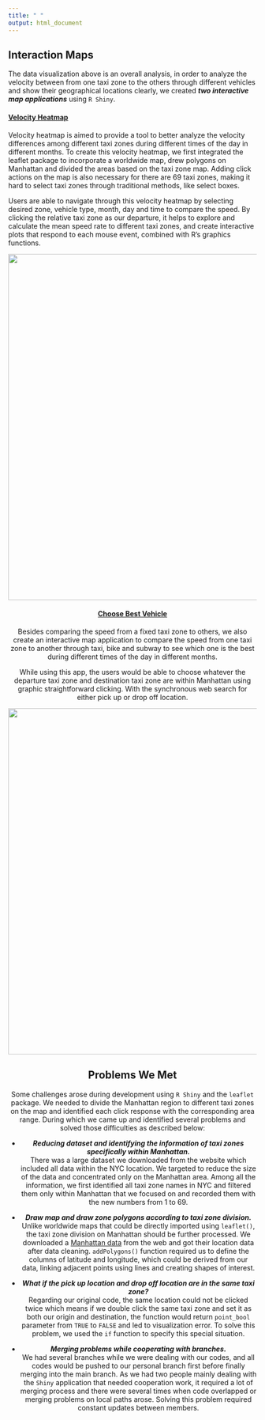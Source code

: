 ```yaml
---
title: " "
output: html_document
---
```


## __Interaction Maps__
The data visualization above is an overall analysis, in order to analyze the velocity between from one taxi zone to the others through different vehicles and show their geographical locations clearly, we created ___two interactive map applications___ using `R Shiny`.   
  
#### [**Velocity Heatmap**](http://34.138.2.255:3838/heatmap/)    
Velocity heatmap is aimed to provide a tool to better analyze the velocity differences among different taxi zones during different times of the day in different months. To create this velocity heatmap, we first integrated the leaflet package to incorporate a worldwide map, drew polygons on Manhattan and divided the areas based on the taxi zone map. Adding click actions on the map is also necessary for there are 69 taxi zones, making it hard to select taxi zones through traditional methods, like select boxes.  
  
Users are able to navigate through this velocity heatmap by selecting desired zone, vehicle type, month, day and time to compare the speed. By clicking the relative taxi zone as our departure, it helps to explore and calculate the mean speed rate to different taxi zones, and create interactive plots that respond to each mouse event, combined with R’s graphics functions.  
  
<center>

![](picture/velocity_map.png){width=700px}

<center/>
  
#### [**Choose Best Vehicle**](http://34.138.2.255:3838/bestvehicle/)  
Besides comparing the speed from a fixed taxi zone to others, we also create an interactive map application to compare the speed from one taxi zone to another through taxi, bike and subway to see which one is the best during different times of the day in different months.  
  
While using this app, the users would be able to choose whatever the departure taxi zone and destination taxi zone are within Manhattan using graphic straightforward clicking. With the synchronous web search for either pick up or drop off location.

<center>

![](picture/choose_best_vehicle.png){width=700px}

<center/>

## __Problems We Met__

Some challenges arose during development using `R Shiny` and the `leaflet` package. We needed to divide the Manhattan region to different taxi zones on the map and identified each click response with the corresponding area range. During which we came up and identified several problems and solved those difficulties as described below:

- ___Reducing dataset and identifying the information of taxi zones specifically within Manhattan.___   
There was a large dataset we downloaded from the website which included all data within the NYC location. We targeted to reduce the size of the data and concentrated only on the Manhattan area. Among all the information, we first identified all taxi zone names in NYC and filtered them only within Manhattan that we focused on and recorded them with the new numbers from 1 to 69.   

- ___Draw map and draw zone polygons according to taxi zone division.___     
Unlike worldwide maps that could be directly imported using `leaflet()`, the taxi zone division on Manhattan should be further processed. We downloaded a [Manhattan data](https://www1.nyc.gov/site/tlc/about/tlc-trip-record-data.page) from the web and got their location data after data cleaning. `addPolygons()` function required us to define the columns of latitude and longitude, which could be derived from our data, linking adjacent points using lines and creating shapes of interest.  

- ___What if the pick up location and drop off location are in the same taxi zone?___    
Regarding our original code, the same location could not be clicked twice which means if we double click the same taxi zone and set it as both our origin and destination, the function would return `point_bool` parameter from `TRUE` to `FALSE` and led to visualization error. To solve this problem, we used the `if` function to specify this special situation.  

- ___Merging problems while cooperating with branches.___  
We had several branches while we were dealing with our codes, and all codes would be pushed to our personal branch first before finally merging into the main branch. As we had two people mainly dealing with the `Shiny` application that needed cooperation work, it required a lot of merging process and there were several times when code overlapped or merging problems on local paths arose. Solving this problem required constant updates between members.
<!-- - Click function?(km)   -->
<!-- - Host interactive R shiny application on Github over the web. (km)   -->
